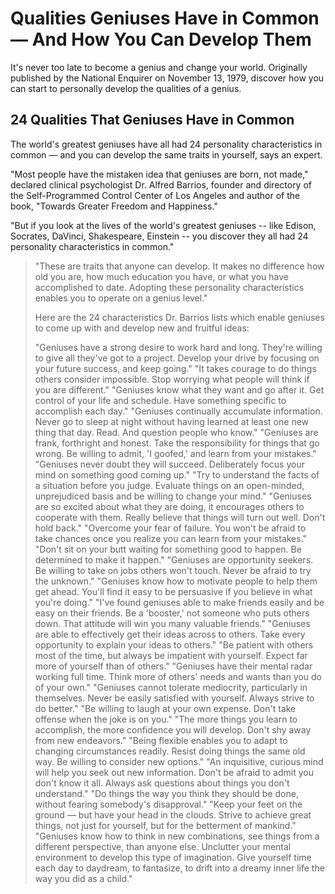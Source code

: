 <TraitsMenu />

# Qualities Geniuses Have in Common — And How You Can Develop Them

It's never too late to become a genius and change your world. Originally published by the National Enquirer on November 13, 1979, discover how you can start to personally develop the qualities of a genius.

## 24 Qualities That Geniuses Have in Common

The world's greatest geniuses have all had 24 personality characteristics in common — and you can develop the same traits in yourself, says an expert.

"Most people have the mistaken idea that geniuses are born, not made," declared clinical psychologist Dr. Alfred Barrios, founder and directory of the Self-Programmed Control Center of Los Angeles and author of the book, "Towards Greater Freedom and Happiness."

"But if you look at the lives of the world's greatest geniuses -- like Edison, Socrates, DaVinci, Shakespeare, Einstein -- you discover they all had 24 personality characteristics in common."

<Blockquote
  content='. . . And You Can Develop Them Too,'
  author='Says Expert'
/>

"These are traits that anyone can develop. It makes no difference how old you are, how much education you have, or what you have accomplished to date. Adopting these personality characteristics enables you to operate on a genius level."

Here are the 24 characteristics Dr. Barrios lists which enable geniuses to come up with and develop new and fruitful ideas:

<Trait language='en' language='en' number='1' name='Drive'>
  "Geniuses have a strong desire to work hard and long. They're willing to give
  all they've got to a project. Develop your drive by focusing on your future
  success, and keep going."
</Trait>
<Trait language='en' number='2' name='Courage'>
  "It takes courage to do things others consider impossible. Stop worrying what
  people will think if you are different."
</Trait>
<Trait language='en' number='3' name='Devotion to goals'>
  "Geniuses know what they want and go after it. Get control of your life and
  schedule. Have something specific to accomplish each day."
</Trait>
<Trait language='en' number='4' name='Knowledge'>
  "Geniuses continually accumulate information. Never go to sleep at night
  without having learned at least one new thing that day. Read. And question
  people who know."
</Trait>
<Trait language='en' number='5' name='Honesty'>
  "Geniuses are frank, forthright and honest. Take the responsibility for things
  that go wrong. Be willing to admit, 'I goofed,' and learn from your mistakes."
</Trait>
<Trait language='en' number='6' name='Optimism'>
  "Geniuses never doubt they will succeed. Deliberately focus your mind on
  something good coming up."
</Trait>
<Trait language='en' number='7' name='Ability to judge'>
  "Try to understand the facts of a situation before you judge. Evaluate things
  on an open-minded, unprejudiced basis and be willing to change your mind."
</Trait>
<Trait language='en' number='8' name='Enthusiasm'>
  "Geniuses are so excited about what they are doing, it encourages others to
  cooperate with them. Really believe that things will turn out well. Don't hold
  back."
</Trait>
<Trait language='en' number='9' name='Willingness to take chances'>
  "Overcome your fear of failure. You won't be afraid to take chances once you
  realize you can learn from your mistakes."
</Trait>
<Trait language='en' number='10' name='Dynamic energy'>
  "Don't sit on your butt waiting for something good to happen. Be determined to
  make it happen."
</Trait>
<Trait language='en' number='11' name='Enterprise'>
  "Geniuses are opportunity seekers. Be willing to take on jobs others won't
  touch. Never be afraid to try the unknown."
</Trait>
<Trait language='en' number='12' name='Persuasion'>
  "Geniuses know how to motivate people to help them get ahead. You'll find it
  easy to be persuasive if you believe in what you're doing."
</Trait>
<Trait language='en' number='13' name='Outgoingness'>
  "I've found geniuses able to make friends easily and be easy on their friends.
  Be a 'booster,' not someone who puts others down. That attitude will win you
  many valuable friends."
</Trait>
<Trait language='en' number='14' name='Ability to communicate'>
  "Geniuses are able to effectively get their ideas across to others. Take every
  opportunity to explain your ideas to others."
</Trait>
<Trait language='en' number='15' name='Patience'>
  "Be patient with others most of the time, but always be impatient with
  yourself. Expect far more of yourself than of others."
</Trait>
<Trait language='en' number='16' name='Perception'>
  "Geniuses have their mental radar working full time. Think more of others'
  needs and wants than you do of your own."
</Trait>
<Trait language='en' number='17' name='Perfectionism'>
  "Geniuses cannot tolerate mediocrity, particularly in themselves. Never be
  easily satisfied with yourself. Always strive to do better."
</Trait>
<Trait language='en' number='18' name='Sense of humor'>
  "Be willing to laugh at your own expense. Don't take offense when the joke is
  on you."
</Trait>
<Trait language='en' number='19' name='Versatility'>
  "The more things you learn to accomplish, the more confidence you will
  develop. Don't shy away from new endeavors."
</Trait>
<Trait language='en' number='20' name='Adaptability'>
  "Being flexible enables you to adapt to changing circumstances readily. Resist
  doing things the same old way. Be willing to consider new options."
</Trait>
<Trait language='en' number='21' name='Curiosity'>
  "An inquisitive, curious mind will help you seek out new information. Don't be
  afraid to admit you don't know it all. Always ask questions about things you
  don't understand."
</Trait>
<Trait language='en' number='22' name='Individualism'>
  "Do things the way you think they should be done, without fearing somebody's
  disapproval."
</Trait>
<Trait language='en' number='23' name='Idealism'>
  "Keep your feet on the ground — but have your head in the clouds. Strive to
  achieve great things, not just for yourself, but for the betterment of
  mankind."
</Trait>
<Trait language='en' number='24' name='Imagination'>
  "Geniuses know how to think in new combinations, see things from a different
  perspective, than anyone else. Unclutter your mental environment to develop
  this type of imagination. Give yourself time each day to daydream, to
  fantasize, to drift into a dreamy inner life the way you did as a child."
</Trait>
